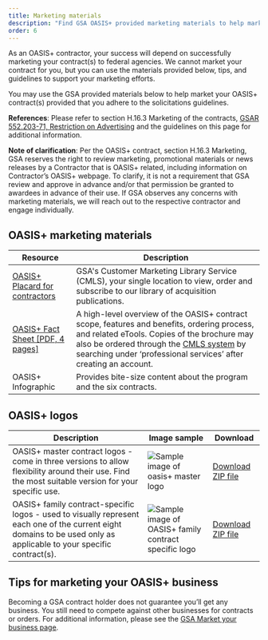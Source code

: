```yaml
---
title: Marketing materials
description: "Find GSA OASIS+ provided marketing materials to help market your OASIS+ contract(s)."
order: 6
---
```


As an OASIS+ contractor, your success will depend on successfully marketing your contract(s) to federal agencies. We cannot market your contract for you, but you can use the materials provided below, tips, and guidelines to support your marketing efforts.

You may use the GSA provided materials below to help market your OASIS+ contract(s) provided that you adhere to the solicitations guidelines. 

**References**: Please refer to section H.16.3 Marketing of the contracts, [GSAR 552.203-71, Restriction on Advertising](https://www.acquisition.gov/gsam/552.203-71) and the guidelines on this page for additional information.

**Note of clarification**: Per the OASIS+ contract, section H.16.3 Marketing, GSA reserves the right to review marketing, promotional materials or news releases by a Contractor that is OASIS+ related, including information on Contractor’s OASIS+ webpage. To clarify, it is not a requirement that GSA review and approve in advance and/or that permission be granted to awardees in advance of their use. If GSA observes any concerns with marketing materials, we will reach out to the respective contractor and engage individually. 


## OASIS+ marketing materials
| Resource | Description |
| --------------------------| --------------------------|
| [OASIS+ Placard for contractors](https://cmls.gsa.gov/s/publication-details/a123d000001ZbXKAA0/ca0027889?language=en_US) | GSA's Customer Marketing Library Service (CMLS), your single location to view, order and subscribe to our library of acquisition publications. |
| [OASIS+ Fact Sheet [PDF, 4 pages]](/files/OASIS_plus_Fact_Sheet_Updated_Version_October_2024.pdf) | A high-level overview of the OASIS+ contract scope, features and benefits, ordering process, and related eTools. Copies of the brochure may also be ordered through the [CMLS system](https://cmls.gsa.gov/) by searching under ‘professional services’ after creating an account. |
| OASIS+ Infographic | Provides bite-size content about the program and the six contracts. |

## OASIS+ logos
| Description | Image sample | Download |
| ------------| --------------|----------|
|OASIS+ master contract logos - come in three versions to allow flexibility around their use. Find the most suitable version for your specific use.|![Sample image of oasis+ master logo](/files/logos/oasis-plus-master-logo-sample.png )| [Download ZIP file](/files/logos/oasis_plus_master_logos.zip)|
|OASIS+ family contract-specific logos - used to visually represent each one of the current eight domains to be used only as applicable to your specific contract(s).| ![Sample image of OASIS+ family contract specific logo](/files/logos/oasis-plus-family-contract-logos-sample.png )| [Download ZIP file](/files/logos/oasis_plus_family_contract_specific_logos.zip)|

## Tips for marketing your OASIS+ business
Becoming a GSA contract holder does not guarantee you’ll get any business. You still need to compete against other businesses for contracts or orders. For additional information, please see the [GSA Market your business page](https://www.gsa.gov/sell-to-government/step-2-compete-for-a-contract/market-your-business).

